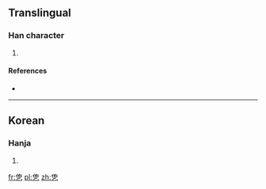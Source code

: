 ==Translingual==

===Han character===
{{Han char|rn=5|rad=乙|as=07|sn=8|four=84717|canj=ORN|ids=⿱佑乙}}

# {{defn|Han|sort=乙07}}

====References====
* {{Han ref|kx=0084.201|dkj=|dj=|hdz=|uh=341B|ud=13339|bh=|bd=}}

----

==Korean==

===Hanja===
{{ko-hanja|hangeul=울|rv=ul|mr=ul|y=wul}}

# {{defn|lang=ko|sort=乙07}}

[[fr:㐛]]
[[pl:㐛]]
[[zh:㐛]]